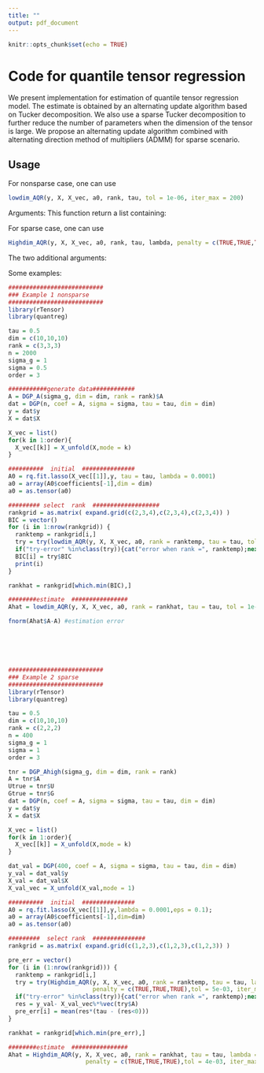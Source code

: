 ```yaml
---
title: ""
output: pdf_document
---
```

```r
knitr::opts_chunk$set(echo = TRUE)
```

# Code for quantile tensor regression
We present implementation for estimation of quantile tensor regression model. The estimate is obtained by an alternating update algorithm based on Tucker decomposition. We also use a sparse Tucker decomposition to further reduce the number of parameters when the dimension of the tensor is large. We propose an alternating update algorithm combined with alternating direction method
of multipliers (ADMM) for sparse scenario.

## Usage
For nonsparse case, one can use 
```r
lowdim_AQR(y, X, X_vec, a0, rank, tau, tol = 1e-06, iter_max = 200)
```
Arguments: 
\begin{itemize}
  \item y:  Response vactor.
  \item X: A list of input tensor.
  \item X\_{vec}: A list of the same length as order of X[[i]]. The $k$th element is a $n$ row matrix of vectorized X, each row of which is obtained by vectorizing mode-k matricization of X[[i]]. X\_{vec} can be obtained by function X\_unfold(X,mode = k).
   \item a0: Initial.
  \item rank: Predetermined rank.
  \item tau: The conditional quantile of the response to be estimated, so must be a number between 0 and 1.
  \item tol: Convergence threshold. 
  \item iter\_max: Maximum number of iterations
\end{itemize}
This function return a list containing:
\begin{itemize}
  \item A: The estimated coefficients.
  \item U: A list of estimated factor matrices.
  \item G: The estimated core tensor.
  \item BIC: BIC obtained by $\text{BIC} = \log \bigg(\frac 1 n \sum_{i=1}^n\rho_\tau(y_i-\langle\hat{A}, X_i\rangle) \bigg)+\frac{df}{2n}\log n$, where $df = r_1 r_2\cdots r_K+\sum_{k=1}^K r_k(p_k-r_k)$.
  \item iter: The number of iterations.
\end{itemize}


For sparse case, one can use 
```r
Highdim_AQR(y, X, X_vec, a0, rank, tau, lambda, penalty = c(TRUE,TRUE,TRUE),tol = 4e-03, iter_max = 60)
```
The two additional arguments:
\begin{itemize}
  \item lambda: tuning parameter 
  \item penalty: A vector of the same length as order of X[[i]]. Logical; if TRUE, penalty will be imposed on the corresponding factor matrix.
\end{itemize}


Some examples:

```r
###########################
### Example 1 nonsparse
###########################
library(rTensor)
library(quantreg)

tau = 0.5
dim = c(10,10,10)
rank = c(3,3,3)
n = 2000 
sigma_g = 1
sigma = 0.5
order = 3

###########generate data############
A = DGP_A(sigma_g, dim = dim, rank = rank)$A
dat = DGP(n, coef = A, sigma = sigma, tau = tau, dim = dim)
y = dat$y
X = dat$X

X_vec = list()
for(k in 1:order){
  X_vec[[k]] = X_unfold(X,mode = k)
}

##########  initial  ###############
A0 = rq.fit.lasso(X_vec[[1]],y, tau = tau, lambda = 0.0001)
a0 = array(A0$coefficients[-1],dim = dim)
a0 = as.tensor(a0)

######### select  rank  ###################
rankgrid = as.matrix( expand.grid(c(2,3,4),c(2,3,4),c(2,3,4)) )
BIC = vector()
for (i in 1:nrow(rankgrid)) {
  ranktemp = rankgrid[i,]
  try = try(lowdim_AQR(y, X, X_vec, a0, rank = ranktemp, tau = tau, tol = 1e-06, iter_max = 200))
  if("try-error" %in%class(try)){cat("error when rank =", ranktemp);next}
  BIC[i] = try$BIC
  print(i)
}

rankhat = rankgrid[which.min(BIC),]

########estimate  ################
Ahat = lowdim_AQR(y, X, X_vec, a0, rank = rankhat, tau = tau, tol = 1e-06, iter_max = 200)

fnorm(Ahat$A-A) #estimation error






###########################
### Example 2 sparse
###########################
library(rTensor)
library(quantreg)

tau = 0.5
dim = c(10,10,10)
rank = c(2,2,2)
n = 400
sigma_g = 1
sigma = 1
order = 3

tnr = DGP_Ahigh(sigma_g, dim = dim, rank = rank)
A = tnr$A
Utrue = tnr$U
Gtrue = tnr$G
dat = DGP(n, coef = A, sigma = sigma, tau = tau, dim = dim)
y = dat$y
X = dat$X

X_vec = list()
for(k in 1:order){
  X_vec[[k]] = X_unfold(X,mode = k)
}

dat_val = DGP(400, coef = A, sigma = sigma, tau = tau, dim = dim)
y_val = dat_val$y
X_val = dat_val$X
X_val_vec = X_unfold(X_val,mode = 1)

##########  initial  ###############
A0 = rq.fit.lasso(X_vec[[1]],y,lambda = 0.0001,eps = 0.1);
a0 = array(A0$coefficients[-1],dim=dim)
a0 = as.tensor(a0)

#########  select rank  ###############
rankgrid = as.matrix( expand.grid(c(1,2,3),c(1,2,3),c(1,2,3)) )

pre_err = vector()
for (i in (1:nrow(rankgrid))) {
  ranktemp = rankgrid[i,]
  try = try(Highdim_AQR(y, X, X_vec, a0, rank = ranktemp, tau = tau, lambda = 0.02,
                        penalty = c(TRUE,TRUE,TRUE),tol = 5e-03, iter_max = 50))
  if("try-error" %in%class(try)){cat("error when rank =", ranktemp);next}
  res = y_val- X_val_vec%*%vec(try$A)
  pre_err[i] = mean(res*(tau - (res<0)))
}

rankhat = rankgrid[which.min(pre_err),]

########estimate  ################
Ahat = Highdim_AQR(y, X, X_vec, a0, rank = rankhat, tau = tau, lambda = 0.02,
                      penalty = c(TRUE,TRUE,TRUE),tol = 4e-03, iter_max = 60)


```


